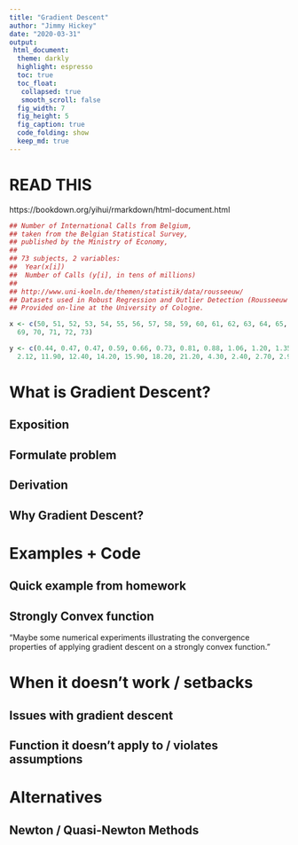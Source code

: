```yaml
---
title: "Gradient Descent"
author: "Jimmy Hickey"
date: "2020-03-31"
output: 
 html_document:
  theme: darkly
  highlight: espresso
  toc: true
  toc_float:
   collapsed: true
   smooth_scroll: false
  fig_width: 7
  fig_height: 5
  fig_caption: true
  code_folding: show
  keep_md: true
---
```


# READ THIS

https://bookdown.org/yihui/rmarkdown/html-document.html


```r
## Number of International Calls from Belgium,
## taken from the Belgian Statistical Survey,
## published by the Ministry of Economy,
##
## 73 subjects, 2 variables:
##  Year(x[i])
##  Number of Calls (y[i], in tens of millions)
##
## http://www.uni-koeln.de/themen/statistik/data/rousseeuw/
## Datasets used in Robust Regression and Outlier Detection (Rousseeuw and Leroy, 1986).
## Provided on-line at the University of Cologne.

x <- c(50, 51, 52, 53, 54, 55, 56, 57, 58, 59, 60, 61, 62, 63, 64, 65, 66, 67, 68,
  69, 70, 71, 72, 73)

y <- c(0.44, 0.47, 0.47, 0.59, 0.66, 0.73, 0.81, 0.88, 1.06, 1.20, 1.35, 1.49, 1.61,
  2.12, 11.90, 12.40, 14.20, 15.90, 18.20, 21.20, 4.30, 2.40, 2.70, 2.90)
```

# What is Gradient Descent?



## Exposition

## Formulate problem

## Derivation


## Why Gradient Descent?

# Examples + Code


## Quick example from homework


## Strongly Convex function

"Maybe some numerical experiments illustrating the convergence properties of applying gradient descent on a strongly convex function."


# When it doesn't work / setbacks

## Issues with gradient descent

## Function it doesn't apply to / violates assumptions




# Alternatives

## Newton / Quasi-Newton Methods

